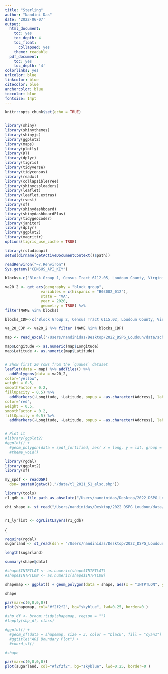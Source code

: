 ```yaml
---
title: "Sterling"
author: "Nandini Das"
date: '2022-06-07'
output: 
  html_document:
    toc: yes
    toc_depth: 4
    toc_float:
      collapsed: yes
    theme: readable
  pdf_document:
    toc: yes
    toc_depth: '4'
colorlinks: yes
urlcolor: blue
linkcolor: blue
citecolor: blue
anchorcolor: blue
toccolor: blue
fontsize: 14pt
---
```


```r
knitr::opts_chunk$set(echo = TRUE)


library(shiny)
library(shinythemes)
library(shinyjs)
library(ggplot2)
library(maps)
library(plotly)
library(DT)
library(dplyr)
library(tigris)
library(tidyverse)
library(tidycensus)
library(readxl)
library(collapsibleTree)
library(shinycssloaders)
library(leaflet)
library(leaflet.extras)
library(rvest)
library(sf)
library(shinydashboard)
library(shinydashboardPlus)
library(tidygeocoder)
library(janitor)
library(dplyr)
library(ggplot2)
library(magrittr)
options(tigris_use_cache = TRUE)

library(rstudioapi)
setwd(dirname(getActiveDocumentContext()$path))
```

```r
readRenviron("~/.Renviron")
Sys.getenv("CENSUS_API_KEY")
```

```r
blocks<-c("Block Group 1, Census Tract 6112.05, Loudoun County, Virginia", "Block Group 2, Census Tract 6112.05, Loudoun County, Virginia", "Block Group 2, Census Tract 6112.04, Loudoun County, Virginia", "Block Group 2, Census Tract 6115.02, Loudoun County, Virginia","Block Group 3, Census Tract 6115.02, Loudoun County, Virginia", "Block Group 1, Census Tract 6113, Loudoun County, Virginia","Block Group 2, Census Tract 6113, Loudoun County, Virginia","Block Group 3, Census Tract 6113, Loudoun County, Virginia", "Block Group 1, Census Tract 6114, Loudoun County, Virginia","Block Group 2, Census Tract 6114, Loudoun County, Virginia","Block Group 3, Census Tract 6114, Loudoun County, Virginia","Block Group 1, Census Tract 6117.01, Loudoun County, Virginia","Block Group 2, Census Tract 6117.01, Loudoun County, Virginia", "Block Group 1, Census Tract 6116.02, Loudoun County, Virginia","Block Group 2, Census Tract 6116.02, Loudoun County, Virginia","Block Group 1, Census Tract 6116.01, Loudoun County, Virginia", "Block Group 2, Census Tract 6116.01, Loudoun County, Virginia")

va20_2 <- get_acs(geography = "block group",
                variables = c(hispanic = "B03002_012"),
                state = "VA",
                year = 2020,
                geometry = TRUE) %>%
filter(NAME %in% blocks)
```

```r

blocks_CDP<-c("Block Group 2, Census Tract 6115.02, Loudoun County, Virginia","Block Group 3, Census Tract 6115.02, Loudoun County, Virginia", "Block Group 1, Census Tract 6113, Loudoun County, Virginia","Block Group 2, Census Tract 6113, Loudoun County, Virginia","Block Group 3, Census Tract 6113, Loudoun County, Virginia", "Block Group 1, Census Tract 6114, Loudoun County, Virginia","Block Group 2, Census Tract 6114, Loudoun County, Virginia","Block Group 3, Census Tract 6114, Loudoun County, Virginia","Block Group 1, Census Tract 6117.01, Loudoun County, Virginia","Block Group 2, Census Tract 6117.01, Loudoun County, Virginia", "Block Group 1, Census Tract 6116.02, Loudoun County, Virginia","Block Group 2, Census Tract 6116.02, Loudoun County, Virginia","Block Group 1, Census Tract 6116.01, Loudoun County, Virginia","Block Group 2, Census Tract 6116.01, Loudoun County, Virginia")

va_20_CDP <- va20_2 %>% filter (NAME %in% blocks_CDP)

```



```r

map <- read_excel("/Users/nandinidas/Desktop/2022_DSPG_Loudoun/data/school_locations.xlsx")

map$Longitude <- as.numeric(map$Longitude)
map$Latitude <- as.numeric(map$Latitude)


# Show first 20 rows from the `quakes` dataset
leaflet(data = map) %>% addTiles() %>%
  addPolygons(data = va20_2,
color="yellow",
weight = 0.5,
smoothFactor = 0.2,
fillOpacity = 0.5) %>%
  addMarkers(~Longitude, ~Latitude, popup = ~as.character(Address), label = ~as.character(Address)) %>% addPolygons(data = va_20_CDP,
color="red",
weight = 0.5,
smoothFactor = 0.2,
fillOpacity = 0.5) %>%
  addMarkers(~Longitude, ~Latitude, popup = ~as.character(Address), label = ~as.character(School)) 


# Plot it
#library(ggplot2)
#ggplot() +
  #geom_polygon(data = spdf_fortified, aes( x = long, y = lat, group = group), fill="#69b3a2", color="white") +
  #theme_void() 
```


```r
library(rgdal)
library(ggplot2)
library(sf)

my_spdf <- readOGR( 
  dsn= paste0(getwd(),"/data/tl_2021_51_elsd.shp"))

library(tools)
r1_gdb <- file_path_as_absolute("/Users/nandinidas/Desktop/2022_DSPG_Loudoun/data/tl_2021_51_elsd.shp")

chi_shape <- st_read("/Users/nandinidas/Desktop/2022_DSPG_Loudoun/data/tl_2021_51_elsd.shx")


r1_lyrlist <- ogrListLayers(r1_gdb)

```
{
```r
require(rgdal)
sugarland <- st_read(dsn = "/Users/nandinidas/Desktop/2022_DSPG_Loudoun/Sugarland_Elementary_AZ", "SugarL_ES_AZ", stringsAsFactors = FALSE)

length(sugarland)

summary(shape@data)

#shape$INTPTLAT <- as.numeric(shape$INTPTLAT)
#shape$INTPTLON <- as.numeric(shape$INTPTLON)

shapemap <- ggplot() + geom_polygon(data = shape, aes(x = "INTPTLON", y = "INTPTLAN"), colour = "black", fill = NA)

shape 

par(mar=c(0,0,0,0))
plot(shapemap, col="#f2f2f2", bg="skyblue", lwd=0.25, border=0 )

#shp_df <- broom::tidy(shapemap, region = "")
#lapply(shp_df, class)

#ggplot() + 
  #geom_sf(data = shapemap, size = 3, color = "black", fill = "cyan1") + 
  #ggtitle("AOI Boundary Plot") + 
  #coord_sf()

#shape
```

```r
par(mar=c(0,0,0,0))
plot(sugarland, col="#f2f2f2", bg="skyblue", lwd=0.25, border=0 )
```

